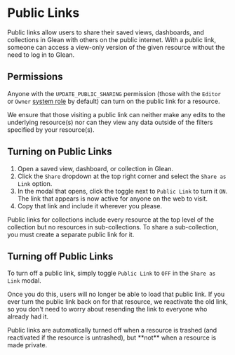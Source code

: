 
# Public Links

Public links allow users to share their saved views, dashboards, and collections in Glean with others on the public internet. With a public link, someone can access a view-only version of the given resource without the need to log in to Glean.

## Permissions

Anyone with the `UPDATE_PUBLIC_SHARING` permission (those with the `Editor` or `Owner` [system role](/docs/project-management/users-and-permissions/#default-system-roles) by default) can turn on the public link for a resource.

We ensure that those visiting a public link can neither make any edits to the underlying resource(s) nor can they view any data outside of
the filters specified by your resource(s).

## Turning on Public Links

1. Open a saved view, dashboard, or collection in Glean.
2. Click the `Share` dropdown at the top right corner and select the `Share as Link` option.
3. In the modal that opens, click the toggle next to `Public Link` to turn it `ON`. The link that appears is now active for anyone on the web to visit.
4. Copy that link and include it wherever you please.

<Callout type="info">
  Public links for collections include every resource at the top level of the
  collection but no resources in sub-collections. To share a sub-collection, you
  must create a separate public link for it.
</Callout>

## Turning off Public Links

To turn off a public link, simply toggle `Public Link` to `OFF` in the `Share as Link` modal.

Once you do this, users will no longer be able to load that public link. If you ever turn the public link back on for that resource,
we reactivate the old link, so you don't need to worry about resending the link to everyone who already had it.

<Callout type="info">
  Public links are automatically turned off when a resource is trashed (and
  reactivated if the resource is untrashed), but **not** when a resource is made
  private.
</Callout>
